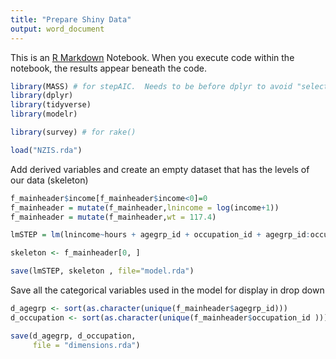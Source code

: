 ```yaml
---
title: "Prepare Shiny Data"
output: word_document
---
```


This is an [R Markdown](http://rmarkdown.rstudio.com) Notebook. When you execute code within the notebook, the results appear beneath the code. 

```r
library(MASS) # for stepAIC.  Needs to be before dplyr to avoid "select" namespace clash
library(dplyr)
library(tidyverse)
library(modelr)

library(survey) # for rake()

```


```r
load("NZIS.rda")
```

Add derived  variables and create an empty dataset that has the levels of our data (skeleton)
```r
f_mainheader$income[f_mainheader$income<0]=0
f_mainheader = mutate(f_mainheader,lnincome = log(income+1))
f_mainheader = mutate(f_mainheader,wt = 117.4)

lmSTEP = lm(lnincome~hours + agegrp_id + occupation_id + agegrp_id:occupation_id + hours:occupation_id + hours:agegrp_id,data=f_mainheader)

skeleton <- f_mainheader[0, ]

save(lmSTEP, skeleton , file="model.rda")

```


Save all the categorical variables used in the model for display in drop down
```r
d_agegrp <- sort(as.character(unique(f_mainheader$agegrp_id)))
d_occupation <- sort(as.character(unique(f_mainheader$occupation_id )))

save(d_agegrp, d_occupation,
     file = "dimensions.rda")
```


